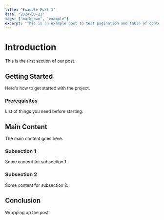 ```yaml
---
title: "Example Post 1"
date: "2024-03-21"
tags: ["markdown", "example"]
excerpt: "This is an example post to test pagination and table of contents"
---
```


# Introduction
This is the first section of our post.

## Getting Started
Here's how to get started with the project.

### Prerequisites
List of things you need before starting.

## Main Content
The main content goes here.

### Subsection 1
Some content for subsection 1.

### Subsection 2
Some content for subsection 2.

## Conclusion
Wrapping up the post. 